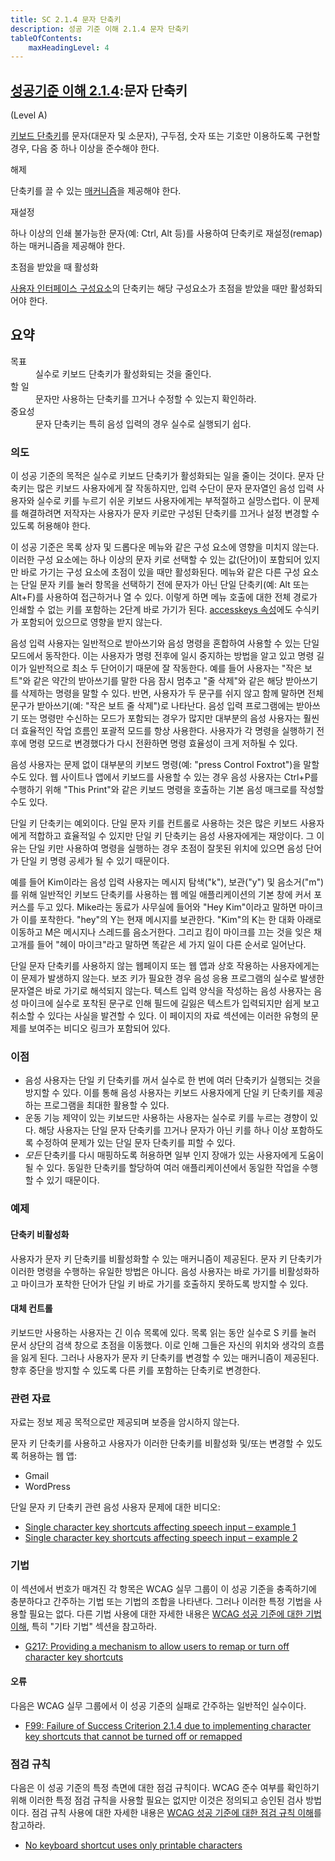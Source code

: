```yaml
---
title: SC 2.1.4 문자 단축키
description: 성공 기준 이해 2.1.4 문자 단축키
tableOfContents:
    maxHeadingLevel: 4
---
```



## [성공기준 이해 2.1.4](https://w3.org/TR/WCAG22#character-key-shortcuts):문자 단축키 

(Level A)

<Card title="성공 기준(SC)"></Card>

[키보드 단축키](../../../glossary/keyboard-shortcut)를 문자(대문자 및 소문자), 구두점, 숫자 또는 기호만 이용하도록 구현할 경우, 다음 중 하나 이상을 준수해야 한다.

해제

단축키를 끌 수 있는 [매커니즘](../../../glossary/mechanism)을 제공해야 한다.

재설정

하나 이상의 인쇄 불가능한 문자(예: Ctrl, Alt 등)를 사용하여 단축키로 재설정(remap)하는 매커니즘을 제공해야 한다.

초점을 받았을 때 활성화

[사용자 인터페이스 구성요소](../../../glossary/user-interface-component)의 단축키는 해당 구성요소가 초점을 받았을 때만 활성화되어야 한다.

## 요약

<dl>
<dt>목표</dt>
<dd>실수로 키보드 단축키가 활성화되는 것을 줄인다.</dd>
<dt>할 일</dt>
<dd>문자만 사용하는 단축키를 끄거나 수정할 수 있는지 확인하라.</dd>
<dt>중요성</dt>
<dd>문자 단축키는 특히 음성 입력의 경우 실수로 실행되기 쉽다.</dd>
</dl>

### 의도

이 성공 기준의 목적은 실수로 키보드 단축키가 활성화되는 일을 줄이는 것이다. 문자 단축키는 많은 키보드 사용자에게 잘 작동하지만, 입력 수단이 문자 문자열인 음성 입력 사용자와 실수로 키를 누르기 쉬운 키보드 사용자에게는 부적절하고 실망스럽다. 이 문제를 해결하려면 저작자는 사용자가 문자 키로만 구성된 단축키를 끄거나 설정 변경할 수 있도록 허용해야 한다.

이 성공 기준은 목록 상자 및 드롭다운 메뉴와 같은 구성 요소에 영향을 미치지 않는다. 이러한 구성 요소에는 하나 이상의 문자 키로 선택할 수 있는 값(단어)이 포함되어 있지만 바로 가기는 구성 요소에 초점이 있을 때만 활성화된다. 메뉴와 같은 다른 구성 요소는 단일 문자 키를 눌러 항목을 선택하기 전에 문자가 아닌 단일 단축키(예: Alt 또는 Alt+F)를 사용하여 접근하거나 열 수 있다. 이렇게 하면 메뉴 호출에 대한 전체 경로가 인쇄할 수 없는 키를 포함하는 2단계 바로 가기가 된다. [accesskeys 속성](https://www.w3.org/TR/html5/single-page.html#the-accesskey-attribute)에도 수식키가 포함되어 있으므로 영향을 받지 않는다.

음성 입력 사용자는 일반적으로 받아쓰기와 음성 명령을 혼합하여 사용할 수 있는 단일 모드에서 동작한다. 이는 사용자가 명령 전후에 일시 중지하는 방법을 알고 있고 명령 길이가 일반적으로 최소 두 단어이기 때문에 잘 작동한다. 예를 들어 사용자는 "작은 보트"와 같은 약간의 받아쓰기를 말한 다음 잠시 멈추고 "줄 삭제"와 같은 해당 받아쓰기를 삭제하는 명령을 말할 수 있다. 반면, 사용자가 두 문구를 쉬지 않고 함께 말하면 전체 문구가 받아쓰기(예: "작은 보트 줄 삭제")로 나타난다. 음성 입력 프로그램에는 받아쓰기 또는 명령만 수신하는 모드가 포함되는 경우가 많지만 대부분의 음성 사용자는 훨씬 더 효율적인 작업 흐름인 포괄적 모드를 항상 사용한다. 사용자가 각 명령을 실행하기 전후에 명령 모드로 변경했다가 다시 전환하면 명령 효율성이 크게 저하될 수 있다.

음성 사용자는 문제 없이 대부분의 키보드 명령(예: "press Control Foxtrot")을 말할 수도 있다. 웹 사이트나 앱에서 키보드를 사용할 수 있는 경우 음성 사용자는 Ctrl+P를 수행하기 위해 "This Print"와 같은 키보드 명령을 호출하는 기본 음성 매크로를 작성할 수도 있다.

단일 키 단축키는 예외이다. 단일 문자 키를 컨트롤로 사용하는 것은 많은 키보드 사용자에게 적합하고 효율적일 수 있지만 단일 키 단축키는 음성 사용자에게는 재앙이다. 그 이유는 단일 키만 사용하여 명령을 실행하는 경우 초점이 잘못된 위치에 있으면 음성 단어가 단일 키 명령 공세가 될 수 있기 때문이다.

예를 들어 Kim이라는 음성 입력 사용자는 메시지 탐색("k"), 보관("y") 및 음소거("m")를 위해 일반적인 키보드 단축키를 사용하는 웹 메일 애플리케이션의 기본 창에 커서 포커스를 두고 있다. Mike라는 동료가 사무실에 들어와 "Hey Kim"이라고 말하면 마이크가 이를 포착한다. "hey"의 Y는 현재 메시지를 보관한다. "Kim"의 K는 한 대화 아래로 이동하고 M은 메시지나 스레드를 음소거한다. 그리고 킴이 마이크를 끄는 것을 잊은 채 고개를 들어 "헤이 마이크"라고 말하면 똑같은 세 가지 일이 다른 순서로 일어난다.

단일 문자 단축키를 사용하지 않는 웹페이지 또는 웹 앱과 상호 작용하는 사용자에게는 이 문제가 발생하지 않는다. 보조 키가 필요한 경우 음성 응용 프로그램의 실수로 발생한 문자열은 바로 가기로 해석되지 않는다. 텍스트 입력 양식을 작성하는 음성 사용자는 음성 마이크에 실수로 포착된 문구로 인해 필드에 길잃은 텍스트가 입력되지만 쉽게 보고 취소할 수 있다는 사실을 발견할 수 있다. 이 페이지의 자료 섹션에는 이러한 유형의 문제를 보여주는 비디오 링크가 포함되어 있다.

### 이점

*   음성 사용자는 단일 키 단축키를 꺼서 실수로 한 번에 여러 단축키가 실행되는 것을 방지할 수 있다. 이를 통해 음성 사용자는 키보드 사용자에게 단일 키 단축키를 제공하는 프로그램을 최대한 활용할 수 있다.
*   운동 기능 제약이 있는 키보드만 사용하는 사용자는 실수로 키를 누르는 경향이 있다. 해당 사용자는 단일 문자 단축키를 끄거나 문자가 아닌 키를 하나 이상 포함하도록 수정하여 문제가 있는 단일 문자 단축키를 피할 수 있다.
*   *모든* 단축키를 다시 매핑하도록 허용하면 일부 인지 장애가 있는 사용자에게 도움이 될 수 있다. 동일한 단축키를 할당하여 여러 애플리케이션에서 동일한 작업을 수행할 수 있기 때문이다.

### 예제

#### 단축키 비활성화

사용자가 문자 키 단축키를 비활성화할 수 있는 매커니즘이 제공된다. 문자 키 단축키가 이러한 명령을 수행하는 유일한 방법은 아니다. 음성 사용자는 바로 가기를 비활성화하고 마이크가 포착한 단어가 단일 키 바로 가기를 호출하지 못하도록 방지할 수 있다.

#### 대체 컨트롤

키보드만 사용하는 사용자는 긴 이슈 목록에 있다. 목록 읽는 동안 실수로 S 키를 눌러 문서 상단의 검색 창으로 초점을 이동했다. 이로 인해 그들은 자신의 위치와 생각의 흐름을 잃게 된다. 그러나 사용자가 문자 키 단축키를 변경할 수 있는 매커니즘이 제공된다. 향후 중단을 방지할 수 있도록 다른 키를 포함하는 단축키로 변경한다.

### 관련 자료

자료는 정보 제공 목적으로만 제공되며 보증을 암시하지 않는다.

문자 키 단축키를 사용하고 사용자가 이러한 단축키를 비활성화 및/또는 변경할 수 있도록 허용하는 웹 앱:

*   Gmail
*   WordPress

단일 문자 키 단축키 관련 음성 사용자 문제에 대한 비디오:

*   [Single character key shortcuts affecting speech input – example 1](https://www.youtube.com/watch?v=xzSyIA4OWYE)
*   [Single character key shortcuts affecting speech input – example 2](https://www.youtube.com/watch?v=OPjfpDU9S08)

### 기법

이 섹션에서 번호가 매겨진 각 항목은 WCAG 실무 그룹이 이 성공 기준을 충족하기에 충분하다고 간주하는 기법 또는 기법의 조합을 나타낸다. 그러나 이러한 특정 기법을 사용할 필요는 없다. 다른 기법 사용에 대한 자세한 내용은 [WCAG 성공 기준에 대한 기법 이해](understanding-techniques), 특히 "기타 기법" 섹션을 참고하라.

*   [G217: Providing a mechanism to allow users to remap or turn off character key shortcuts](https://www.w3.org/WAI/WCAG22/Techniques/general/G217)

#### 오류

다음은 WCAG 실무 그룹에서 이 성공 기준의 실패로 간주하는 일반적인 실수이다.

*   [F99: Failure of Success Criterion 2.1.4 due to implementing character key shortcuts that cannot be turned off or remapped](https://www.w3.org/WAI/WCAG22/Techniques/failures/F99)

### 점검 규칙

다음은 이 성공 기준의 특정 측면에 대한 점검 규칙이다. WCAG 준수 여부를 확인하기 위해 이러한 특정 점검 규칙을 사용할 필요는 없지만 이것은 정의되고 승인된 검사 방법이다. 점검 규칙 사용에 대한 자세한 내용은 [WCAG 성공 기준에 대한 점검 규칙 이해](understanding-act-rules.html)를 참고하라.

*   [No keyboard shortcut uses only printable characters](https://www.w3.org/WAI/standards-guidelines/act/rules/ffbc54/proposed/)

